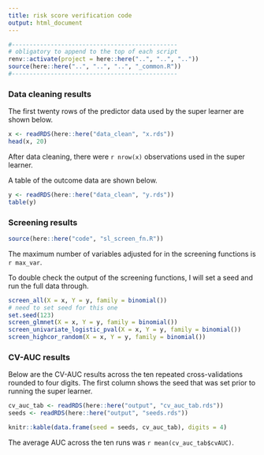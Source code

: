 ```yaml
---
title: risk score verification code
output: html_document
---
```


```r
#-----------------------------------------------
# obligatory to append to the top of each script
renv::activate(project = here::here("..", "..", ".."))
source(here::here("..", "..", "..", "_common.R"))
#-----------------------------------------------
```
### Data cleaning results

The first twenty rows of the predictor data used by the super learner are shown below.

```r
x <- readRDS(here::here("data_clean", "x.rds"))
head(x, 20)
```

After data cleaning, there were `r nrow(x)` observations used in the super learner.

A table of the outcome data are shown below.

```r
y <- readRDS(here::here("data_clean", "y.rds"))
table(y)
```

### Screening results

```r
source(here::here("code", "sl_screen_fn.R"))
```

The maximum number of variables adjusted for in the screening functions is `r max_var`.

To double check the output of the screening functions, I will set a seed and run the full data through.

```r
screen_all(X = x, Y = y, family = binomial())
# need to set seed for this one
set.seed(123)
screen_glmnet(X = x, Y = y, family = binomial())
screen_univariate_logistic_pval(X = x, Y = y, family = binomial())
screen_highcor_random(X = x, Y = y, family = binomial())
```

### CV-AUC results

Below are the CV-AUC results across the ten repeated cross-validations rounded to four digits. The first column shows the seed that was set prior to running the super learner.

```r
cv_auc_tab <- readRDS(here::here("output", "cv_auc_tab.rds"))
seeds <- readRDS(here::here("output", "seeds.rds"))

knitr::kable(data.frame(seed = seeds, cv_auc_tab), digits = 4)
```

The average AUC across the ten runs was `r mean(cv_auc_tab$cvAUC)`.
